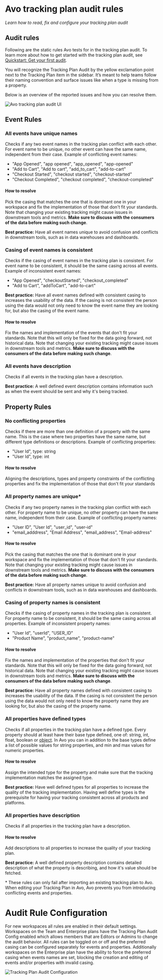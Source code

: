 
# Avo tracking plan audit rules

_Learn how to read, fix and configure your tracking plan audit_

## Audit rules

Following are the static rules Avo tests for in the tracking plan audit. To learn more about how to get started with the tracking plan audit, see [Quickstart: Get your first audit](/audit/quickstart).

You will recognize the Tracking Plan Audit by the yellow exclamation point next to the Tracking Plan item in the sidebar. It’s meant to help teams follow their naming convention and surface issues like when a type is missing from a property.

Below is an overview of the reported issues and how you can resolve them.

![Avo tracking plan audit UI](/images/audit/audit.png)

## Event Rules

### All events have unique names

Checks if any two event names in the tracking plan conflict with each other. For event name to be unique, no other event can have the same name, independent from their case. Example of conflicting event names:

- "App Opened", "app opened", "app_opened", "app-opened"
- "Add to Cart", "Add to cart", "add_to_cart", "add-to-cart"
- "Checkout Started", "checkout started", "checkout-started"
- "Checkout Completed", "checkout completed", "checkout-completed"

#### How to resolve

Pick the casing that matches the one that is dominant one in your workspace and fix the implementation of those that don't fit your standards. Note that changing your existing tracking might cause issues in downstream tools and metrics. **Make sure to discuss with the consumers of the data before making such change**.


<Callout type="info" emoji="💡">**Best practice:** Have all event names unique to avoid confusion and conflicts in downstream tools, such as in data warehouses and dashboards.</Callout>

### Casing of event names is consistent

Checks if the casing of event names in the tracking plan is consistent. For event name to be consistent, it should be the same casing across all events. Example of inconsistent event names:

- "App Opened", "checkoutStarted", "checkout_completed"
- "Add to Cart", "addToCart", "add-to-cart"



<Callout type="info" emoji="💡">**Best practice:** Have all event names defined with consistent casing to increases the usability of the data. If the casing is not consistent the person using the data would not only need to know the event name they are looking for, but also the casing of the event name.</Callout>

#### How to resolve

Fix the names and implementation of the events that don't fit your standards. Note that this will only be fixed for the data going forward, not historical data. Note that changing your existing tracking might cause issues in downstream tools and metrics. **Make sure to discuss with the consumers of the data before making such change**.

### All events have description

Checks if all events in the tracking plan have a description.

<Callout type="info" emoji="💡">**Best practice:** A well defined event description contains information such as when the event should be sent and why it's being tracked.</Callout>

## Property Rules

### No conflicting properties

Checks if there are more than one definition of a property with the same name. This is the case where two properties have the same name, but different type definitions or descriptions. Example of conflicting properties:

- "User Id", type: string
- "User Id", type: int

#### How to resolve

Aligning the descriptions, types and property constraints of the conflicting properties and fix the implementation of those that don't fit your standards

### All property names are unique\*

Checks if any two property names in the tracking plan conflict with each other. For property name to be unique, no other property can have the same name, independent from their case. Example of conflicting property names:

- "User ID", "User Id", "user_id", "user-id"
- "email_adddress", "Email Address", "email_address", "Email-address"

#### How to resolve

Pick the casing that matches the one that is dominant one in your workspace and fix the implementation of those that don't fit your standards. Note that changing your existing tracking might cause issues in downstream tools and metrics. **Make sure to discuss with the consumers of the data before making such change**.

<Callout type="info" emoji="💡">**Best practice:** Have all property names unique to avoid confusion and conflicts in downstream tools, such as in data warehouses and dashboards.</Callout>

### Casing of property names is consistent

Checks if the casing of property names in the tracking plan is consistent. For property name to be consistent, it should be the same casing across all properties. Example of inconsistent property names:

- "User Id", "userId", "USER_ID"
- "Product Name", "product_name", "product-name"

#### How to resolve

Fix the names and implementation of the properties that don't fit your standards. Note that this will only be fixed for the data going forward, not historical data. Note that changing your existing tracking might cause issues in downstream tools and metrics. **Make sure to discuss with the consumers of the data before making such change**.

<Callout type="info" emoji="💡">**Best practice:** Have all property names defined with consistent casing to increases the usability of the data. If the casing is not consistent the person using the data would not only need to know the property name they are looking for, but also the casing of the property name.</Callout>

### All properties have defined types

Checks if all properties in the tracking plan have a defined type. Every property should at least have their base type defined, one of: string, int, float, boolean or [object](/data-design/object-properties). In Avo you can in addition to the base types define a list of possible values for string properties, and min and max values for numeric properties.

#### How to resolve

Assign the intended type for the property and make sure that the tracking implementation matches the assigned type.

<Callout type="info" emoji="💡">**Best practice:** Have well defined types for all properties to increase the quality of the tracking implementation. Having well define types is the prerequisite for having your tracking consistent across all products and platforms.</Callout>

### All properties have description

Checks if all properties in the tracking plan have a description.

#### How to resolve

Add descriptions to all properties to increase the quality of your tracking plan.

<Callout type="info" emoji="💡">**Best practice:** A well defined property description contains detailed description of what the property is describing, and how it's value should be fetched.</Callout>

\* These rules can only fail after importing an existing tracking plan to Avo. When editing your Tracking Plan in Avo, Avo prevents you from introducing conflicting events and properties.

# Audit Rule Configuration

For new workspaces all rules are enabled in their default settings. Workspaces on the Team and Enterprise plans have the Tracking Plan Audit Config enabled which allows members that are Editors or Admins to change the audit behavior. All rules can be toggled on or off and the preferred casing can be configured separately for events and properties. Additionally workspaces on the Enterprise plan have the ability to force the preferred casing when events names are set, blocking the creation and editing of events and/or properties with invalid casing.

![Tracking Plan Audit Configuration](/images/audit/tracking-plan-audit-config.png)
